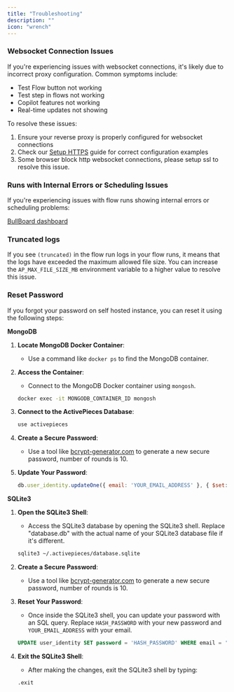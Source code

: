 ```yaml
---
title: "Troubleshooting"
description: ""
icon: "wrench"
---
```

### Websocket Connection Issues

If you're experiencing issues with websocket connections, it's likely due to incorrect proxy configuration. Common symptoms include:

- Test Flow button not working
- Test step in flows not working
- Copilot features not working
- Real-time updates not showing

To resolve these issues:

1. Ensure your reverse proxy is properly configured for websocket connections
2. Check our [Setup HTTPS](./setup-ssl) guide for correct configuration examples
3. Some browser block http websocket connections, please setup ssl to resolve this issue.

### Runs with Internal Errors or Scheduling Issues

If you're experiencing issues with flow runs showing internal errors or scheduling problems:

[BullBoard dashboard](/handbook/engineering/playbooks/bullboard)

### Truncated logs

If you see `(truncated)` in the flow run logs in your flow runs, it means that the logs have exceeded the maximum allowed file size. You can increase the `AP_MAX_FILE_SIZE_MB` environment variable to a higher value to resolve this issue.

### Reset Password

If you forgot your password on self hosted instance, you can reset it using the following steps:

**MongoDB**

1. **Locate MongoDB Docker Container**:
   - Use a command like `docker ps` to find the MongoDB container.

2. **Access the Container**:
   - Connect to the MongoDB Docker container using `mongosh`.
   ```bash
   docker exec -it MONGODB_CONTAINER_ID mongosh
   ```

3. **Connect to the ActivePieces Database**:
   ```javascript
   use activepieces
   ```

4. **Create a Secure Password**:
   - Use a tool like [bcrypt-generator.com](https://bcrypt-generator.com/) to generate a new secure password, number of rounds is 10.

5. **Update Your Password**:
   ```javascript
   db.user_identity.updateOne({ email: 'YOUR_EMAIL_ADDRESS' }, { $set: { password: 'HASH_PASSWORD' } })
   ```

**SQLite3**

1. **Open the SQLite3 Shell**:
   - Access the SQLite3 database by opening the SQLite3 shell. Replace "database.db" with the actual name of your SQLite3 database file if it's different.
   ```bash
   sqlite3 ~/.activepieces/database.sqlite
   ```

2. **Create a Secure Password**:
   - Use a tool like [bcrypt-generator.com](https://bcrypt-generator.com/) to generate a new secure password, number of rounds is 10.

3. **Reset Your Password**:
   - Once inside the SQLite3 shell, you can update your password with an SQL query. Replace `HASH_PASSWORD` with your new password and `YOUR_EMAIL_ADDRESS` with your email.
   ```sql
   UPDATE user_identity SET password = 'HASH_PASSWORD' WHERE email = 'YOUR_EMAIL_ADDRESS';
   ```

4. **Exit the SQLite3 Shell**:
   - After making the changes, exit the SQLite3 shell by typing:
   ```bash
   .exit
   ```

